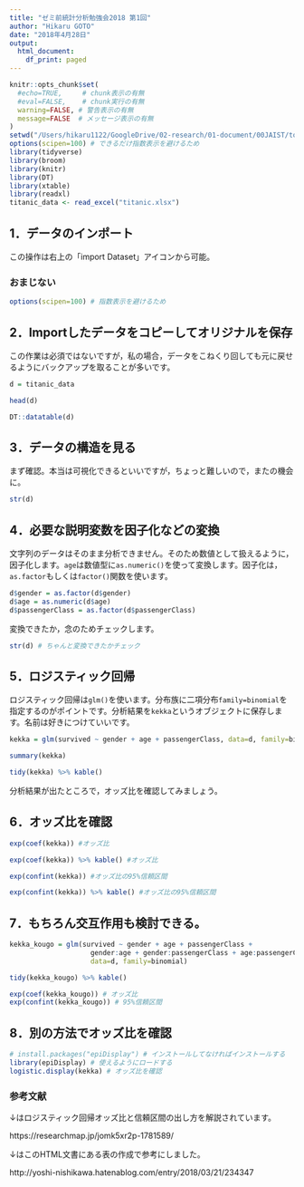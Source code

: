 ```yaml
---
title: "ゼミ前統計分析勉強会2018 第1回"
author: "Hikaru GOTO"
date: "2018年4月28日"
output:
  html_document:
    df_print: paged
---
```



```r
knitr::opts_chunk$set(
  #echo=TRUE,     # chunk表示の有無
  #eval=FALSE,    # chunk実行の有無
  warning=FALSE, # 警告表示の有無
  message=FALSE  # メッセージ表示の有無
)
setwd("/Users/hikaru1122/GoogleDrive/02-research/01-document/00JAIST/toukeibenkyou2018/zemimaestats201804")
options(scipen=100) # できるだけ指数表示を避けるため
library(tidyverse)
library(broom)
library(knitr)
library(DT)
library(xtable)
library(readxl)
titanic_data <- read_excel("titanic.xlsx")
```

## 1．データのインポート

この操作は右上の「import Dataset」アイコンから可能。

### おまじない

```r
options(scipen=100) # 指数表示を避けるため
```


## 2．Importしたデータをコピーしてオリジナルを保存
この作業は必須ではないですが，私の場合，データをこねくり回しても元に戻せるようにバックアップを取ることが多いです。

```r
d = titanic_data
```

```r
head(d)
```


```r
DT::datatable(d)
```

## 3．データの構造を見る
まず確認。本当は可視化できるといいですが，ちょっと難しいので，またの機会に。

```r
str(d)
```

## 4．必要な説明変数を因子化などの変換
文字列のデータはそのまま分析できません。そのため数値として扱えるように，因子化します。`age`は数値型に`as.numeric()`を使って変換します。因子化は，`as.factor`もしくは`factor()`関数を使います。

```r
d$gender = as.factor(d$gender)
d$age = as.numeric(d$age)
d$passengerClass = as.factor(d$passengerClass)
```

変換できたか，念のためチェックします。

```r
str(d) # ちゃんと変換できたかチェック
```


## 5．ロジスティック回帰

ロジスティック回帰は`glm()`を使います。分布族に二項分布`family=binomial`を指定するのがポイントです。分析結果を`kekka`というオブジェクトに保存します。名前は好きにつけていいです。

```r
kekka = glm(survived ~ gender + age + passengerClass, data=d, family=binomial)
```

```r
summary(kekka)
```

```r
tidy(kekka) %>% kable()
```

分析結果が出たところで，オッズ比を確認してみましょう。

## 6．オッズ比を確認

```r
exp(coef(kekka)) #オッズ比
```

```r
exp(coef(kekka)) %>% kable() #オッズ比
```

```r
exp(confint(kekka)) #オッズ比の95%信頼区間
```

```r
exp(confint(kekka)) %>% kable() #オッズ比の95%信頼区間
```

## 7．もちろん交互作用も検討できる。

```r
kekka_kougo = glm(survived ~ gender + age + passengerClass + 
                    gender:age + gender:passengerClass + age:passengerClass,
                    data=d, family=binomial)
```

```r
tidy(kekka_kougo) %>% kable()
```

```r
exp(coef(kekka_kougo)) # オッズ比
exp(confint(kekka_kougo)) # 95%信頼区間
```


## 8．別の方法でオッズ比を確認 

```r
# install.packages("epiDisplay") # インストールしてなければインストールする
library(epiDisplay) # 使えるようにロードする
logistic.display(kekka) # オッズ比を確認
```


### 参考文献
↓はロジスティック回帰オッズ比と信頼区間の出し方を解説されています。

https://researchmap.jp/jomk5xr2p-1781589/

↓はこのHTML文書にある表の作成で参考にしました。

http://yoshi-nishikawa.hatenablog.com/entry/2018/03/21/234347
